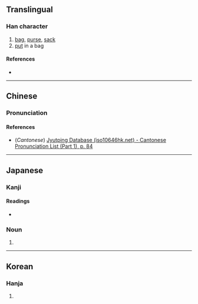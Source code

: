 {{also|囊}}
{{character info/new}}
==Translingual==

===Han character===
{{Han char|rn=30|rad=口|as=15|sn=18|four=|canj=JCTTV}}

# [[bag]], [[purse]], [[sack]]
# [[put]] in a bag

====References====
* {{Han ref|kx=0213.171|hdz=10699.041|uh=56A2|ud=22178}}

----

==Chinese==
{{zh-forms}}

===Pronunciation===
{{zh-pron
|m=náng
|c=nong4,long4
|mc=
|oc=
|ma=
|cat=n,v
}}

====References====
* (''Cantonese'') [http://www.iso10646hk.net/jp/document/download.jsp Jyutping Database (iso10646hk.net) - Cantonese Pronunciation List (Part 1), p. 84]

----

==Japanese==

===Kanji===
{{ja-kanji|grade=uc|rs=口15}}

====Readings====
* {{ja-readings|goon=[[のう]] (nō)|kun=[[ふくろ]] (fukuro)|kanon=[[どう]] (dō)}}

===Noun===
{{ja-noun|ふくろ}}

# {{alternative form of|袋|lang=ja}}

----

==Korean==

===Hanja===
{{ko-hanja|hangeul=낭|rv=nang|mr=nang}}

# {{defn|lang=ko|sort=口15}}